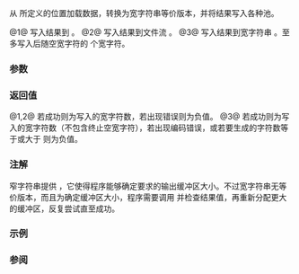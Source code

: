 {{cpp/title | vwprintf | vfwprintf | vswprintf}}
{{cpp/io/c/navbar}}
{{dcl begin}}
{{dcl header | cwchar}}
{{dcl | num=1 |
int vwprintf( const wchar_t* format, va_list vlist );
}}
{{dcl | num=2 |
int vfwprintf( std::FILE* stream, const wchar_t* format, va_list vlist );
}}
{{dcl | num=3 |
int vswprintf( wchar_t* buffer, std::size_t buf_size, const wchar_t* format, va_list vlist );
}}
{{dcl end}}

从 {{tt|vlist}} 所定义的位置加载数据，转换为宽字符串等价版本，并将结果写入各种池。

@1@ 写入结果到 {{lc|stdout}}。
@2@ 写入结果到文件流 {{tt|stream}}。
@3@ 写入结果到宽字符串 {{tt|buffer}}。至多写入后随空宽字符的 {{c|size-1}} 个宽字符。

===参数===
{{par begin}}
{{par | stream |要写入的输出宽流}}
{{par | buffer |指向要写入的宽字符串的指针}}
{{par | buf_size |要写入的最大宽字符数}}
{{par | format |指向空终止宽字符串的指针，指定如何判读数据}}
{{par | vlist |含有待打印数据的[[cpp/language/variadic arguments|可变实参列表]]}}
{{par end}}


{{cpp/io/c/printf format|wcs=true}}

===返回值===
@1,2@ 若成功则为写入的宽字符数，若出现错误则为负值。
@3@ 若成功则为写入的宽字符数（不包含终止空宽字符），若出现编码错误，或若要生成的字符数等于或大于 {{tt|size}} 则为负值。

===注解===
窄字符串提供 {{lc|std::vsnprintf}}，它使得程序能够确定要求的输出缓冲区大小。不过宽字符串无等价版本，而且为确定缓冲区大小，程序需要调用 {{tt|std::vswprintf}} 并检查结果值，再重新分配更大的缓冲区，反复尝试直至成功。

===示例===
{{example
 | code=
 | output=
}}

===参阅===
{{dsc begin}}
{{dsc inc | cpp/io/c/dsc vfprintf}}
{{dsc inc | cpp/io/c/dsc fwprintf}}
{{dsc see c | c/io/vfwprintf | vwprintf | vfwprintf | vswprintf}}
{{dsc end}}

{{langlinks|de|en|es|fr|it|ja|pt|ru}}